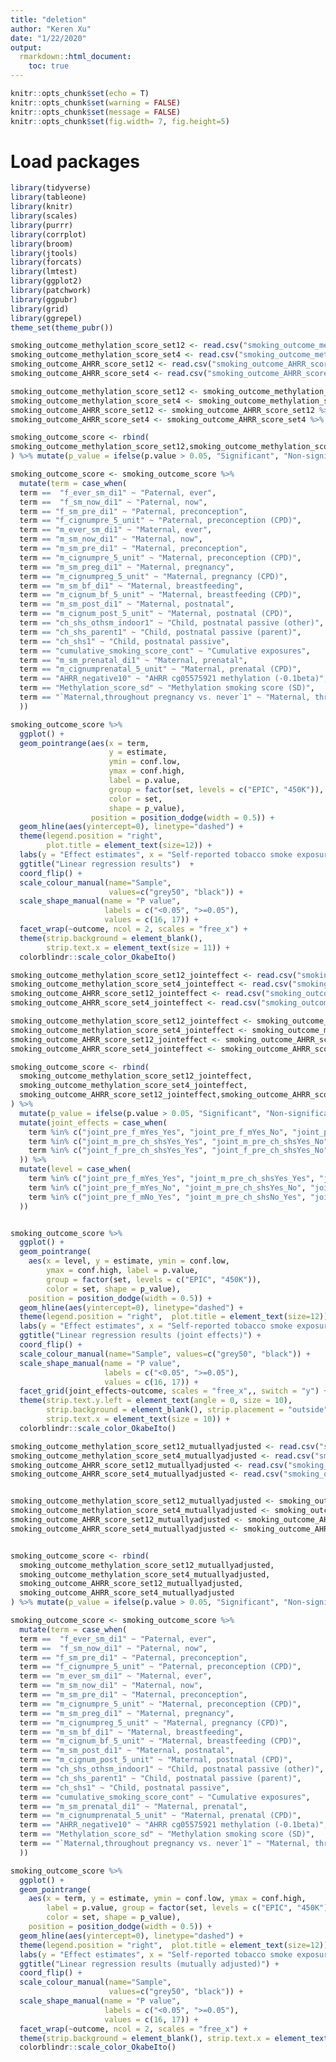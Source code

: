 ```yaml
---
title: "deletion"
author: "Keren Xu"
date: "1/22/2020"
output: 
  rmarkdown::html_document:
    toc: true  
---
```


```r
knitr::opts_chunk$set(echo = T)
knitr::opts_chunk$set(warning = FALSE)
knitr::opts_chunk$set(message = FALSE)
knitr::opts_chunk$set(fig.width= 7, fig.height=5) 
```


# Load packages    
```r
library(tidyverse)
library(tableone)
library(knitr)
library(scales)
library(purrr)
library(corrplot)
library(broom)
library(jtools)
library(forcats)
library(lmtest)
library(ggplot2)
library(patchwork)
library(ggpubr)
library(grid)
library(ggrepel)
theme_set(theme_pubr()) 
```



```r

smoking_outcome_methylation_score_set12 <- read.csv("smoking_outcome_methylation_score_set12.csv")
smoking_outcome_methylation_score_set4 <- read.csv("smoking_outcome_methylation_score_set4.csv")
smoking_outcome_AHRR_score_set12 <- read.csv("smoking_outcome_AHRR_score_set12.csv")
smoking_outcome_AHRR_score_set4 <- read.csv("smoking_outcome_AHRR_score_set4.csv")

smoking_outcome_methylation_score_set12 <- smoking_outcome_methylation_score_set12 %>% mutate(set = "450K", outcome = "Polyepigenetic smoking score")
smoking_outcome_methylation_score_set4 <- smoking_outcome_methylation_score_set4 %>% mutate(set = "EPIC", outcome = "Polyepigenetic smoking score")
smoking_outcome_AHRR_score_set12 <- smoking_outcome_AHRR_score_set12 %>% mutate(set = "450K", outcome = "DNA methylation at AHRR CpG cg05575921")
smoking_outcome_AHRR_score_set4 <- smoking_outcome_AHRR_score_set4 %>% mutate(set = "EPIC", outcome = "DNA methylation at AHRR CpG cg05575921")

smoking_outcome_score <- rbind(
smoking_outcome_methylation_score_set12,smoking_outcome_methylation_score_set4,smoking_outcome_AHRR_score_set12,smoking_outcome_AHRR_score_set4
) %>% mutate(p_value = ifelse(p.value > 0.05, "Significant", "Non-significant"))

smoking_outcome_score <- smoking_outcome_score %>% 
  mutate(term = case_when(
  term ==  "f_ever_sm_di1" ~ "Paternal, ever", 
  term ==  "f_sm_now_di1" ~ "Paternal, now",
  term == "f_sm_pre_di1" ~ "Paternal, preconception",
  term == "f_cignumpre_5_unit" ~ "Paternal, preconception (CPD)",
  term == "m_ever_sm_di1" ~ "Maternal, ever",
  term == "m_sm_now_di1" ~ "Maternal, now",
  term == "m_sm_pre_di1" ~ "Maternal, preconception",
  term == "m_cignumpre_5_unit" ~ "Maternal, preconception (CPD)",
  term == "m_sm_preg_di1" ~ "Maternal, pregnancy",
  term == "m_cignumpreg_5_unit" ~ "Maternal, pregnancy (CPD)",
  term == "m_sm_bf_di1" ~ "Maternal, breastfeeding",
  term == "m_cignum_bf_5_unit" ~ "Maternal, breastfeeding (CPD)",
  term == "m_sm_post_di1" ~ "Maternal, postnatal",
  term == "m_cignum_post_5_unit" ~ "Maternal, postnatal (CPD)",
  term == "ch_shs_othsm_indoor1" ~ "Child, postnatal passive (other)",
  term == "ch_shs_parent1" ~ "Child, postnatal passive (parent)",
  term == "ch_shs1" ~ "Child, postnatal passive",
  term == "cumulative_smoking_score_cont" ~ "Cumulative exposures",
  term == "m_sm_prenatal_di1" ~ "Maternal, prenatal",
  term == "m_cignumprenatal_5_unit" ~ "Maternal, prenatal (CPD)",
  term == "AHRR_negative10" ~ "AHRR cg05575921 methylation (-0.1beta)",
  term == "Methylation_score_sd" ~ "Methylation smoking score (SD)",
  term == "`Maternal,throughout pregnancy vs. never`1" ~ "Maternal, throughout pregnancy vs. never"
  ))

smoking_outcome_score %>%  
  ggplot() + 
  geom_pointrange(aes(x = term, 
                      y = estimate, 
                      ymin = conf.low, 
                      ymax = conf.high, 
                      label = p.value, 
                      group = factor(set, levels = c("EPIC", "450K")), 
                      color = set, 
                      shape = p_value), 
                  position = position_dodge(width = 0.5)) +
  geom_hline(aes(yintercept=0), linetype="dashed") + 
  theme(legend.position = "right",  
        plot.title = element_text(size=12)) + 
  labs(y = "Effect estimates", x = "Self-reported tobacco smoke exposures") + 
  ggtitle("Linear regression results")  + 
  coord_flip() + 
  scale_colour_manual(name="Sample",
                      values=c("grey50", "black")) + 
  scale_shape_manual(name = "P value",
                     labels = c("<0.05", ">=0.05"),
                     values = c(16, 17)) + 
  facet_wrap(~outcome, ncol = 2, scales = "free_x") +
  theme(strip.background = element_blank(), 
        strip.text.x = element_text(size = 11)) +
  colorblindr::scale_color_OkabeIto()
```


```r
smoking_outcome_methylation_score_set12_jointeffect <- read.csv("smoking_outcome_methylation_score_set12_jointeffect.csv")
smoking_outcome_methylation_score_set4_jointeffect <- read.csv("smoking_outcome_methylation_score_set4_jointeffect.csv")
smoking_outcome_AHRR_score_set12_jointeffect <- read.csv("smoking_outcome_AHRR_score_set12_jointeffect.csv")
smoking_outcome_AHRR_score_set4_jointeffect <- read.csv("smoking_outcome_AHRR_score_set4_jointeffect.csv")

smoking_outcome_methylation_score_set12_jointeffect <- smoking_outcome_methylation_score_set12_jointeffect %>% mutate(set = "450K", outcome = "Polyepigenetic smoking score")
smoking_outcome_methylation_score_set4_jointeffect <- smoking_outcome_methylation_score_set4_jointeffect %>% mutate(set = "EPIC", outcome = "Polyepigenetic smoking score")
smoking_outcome_AHRR_score_set12_jointeffect <- smoking_outcome_AHRR_score_set12_jointeffect %>% mutate(set = "450K", outcome = "DNA methylation at AHRR CpG cg05575921")
smoking_outcome_AHRR_score_set4_jointeffect <- smoking_outcome_AHRR_score_set4_jointeffect %>% mutate(set = "EPIC", outcome = "DNA methylation at AHRR CpG cg05575921")

smoking_outcome_score <- rbind(
  smoking_outcome_methylation_score_set12_jointeffect,
  smoking_outcome_methylation_score_set4_jointeffect,
  smoking_outcome_AHRR_score_set12_jointeffect,smoking_outcome_AHRR_score_set4_jointeffect
) %>% 
  mutate(p_value = ifelse(p.value > 0.05, "Significant", "Non-significant")) %>% 
  mutate(joint_effects = case_when(
    term %in% c("joint_pre_f_mYes_Yes", "joint_pre_f_mYes_No", "joint_pre_f_mNo_Yes") ~ "paternal preconception smoking \n maternal prenatal smoking",
    term %in% c("joint_m_pre_ch_shsYes_Yes", "joint_m_pre_ch_shsYes_No", "joint_m_pre_ch_shsNo_Yes") ~ "maternal prenatal smoking \n child passive smoking",
    term %in% c("joint_f_pre_ch_shsYes_Yes", "joint_f_pre_ch_shsYes_No", "joint_f_pre_ch_shsNo_Yes") ~ "paternal preconception smoking \n child passive smoking"
  )) %>% 
  mutate(level = case_when(
    term %in% c("joint_pre_f_mYes_Yes", "joint_m_pre_ch_shsYes_Yes", "joint_f_pre_ch_shsYes_Yes") ~ "Yes Yes", 
    term %in% c("joint_pre_f_mYes_No", "joint_m_pre_ch_shsYes_No", "joint_f_pre_ch_shsYes_No") ~ "Yes No", 
    term %in% c("joint_pre_f_mNo_Yes", "joint_m_pre_ch_shsNo_Yes", "joint_f_pre_ch_shsNo_Yes") ~ "No Yes", 
  ))


smoking_outcome_score %>%  
  ggplot() + 
  geom_pointrange(
    aes(x = level, y = estimate, ymin = conf.low, 
        ymax = conf.high, label = p.value, 
        group = factor(set, levels = c("EPIC", "450K")), 
        color = set, shape = p_value), 
    position = position_dodge(width = 0.5)) + 
  geom_hline(aes(yintercept=0), linetype="dashed") + 
  theme(legend.position = "right",  plot.title = element_text(size=12)) + 
  labs(y = "Effect estimates", x = "Self-reported tobacco smoke exposures\njoint effects") + 
  ggtitle("Linear regression results (joint effects)") + 
  coord_flip() + 
  scale_colour_manual(name="Sample", values=c("grey50", "black")) + 
  scale_shape_manual(name = "P value",
                     labels = c("<0.05", ">=0.05"),
                     values = c(16, 17)) + 
  facet_grid(joint_effects~outcome, scales = "free_x",, switch = "y") + 
  theme(strip.text.y.left = element_text(angle = 0, size = 10), 
        strip.background = element_blank(), strip.placement = "outside", 
        strip.text.x = element_text(size = 10)) + 
  colorblindr::scale_color_OkabeIto()

```



```r

smoking_outcome_methylation_score_set12_mutuallyadjusted <- read.csv("smoking_outcome_methylation_score_set12_mutuallyadjusted.csv")
smoking_outcome_methylation_score_set4_mutuallyadjusted <- read.csv("smoking_outcome_methylation_score_set4_mutuallyadjusted.csv")
smoking_outcome_AHRR_score_set12_mutuallyadjusted <- read.csv("smoking_outcome_AHRR_score_set12_mutuallyadjusted.csv")
smoking_outcome_AHRR_score_set4_mutuallyadjusted <- read.csv("smoking_outcome_AHRR_score_set4_mutuallyadjusted.csv")


smoking_outcome_methylation_score_set12_mutuallyadjusted <- smoking_outcome_methylation_score_set12_mutuallyadjusted %>% mutate(set = "450K", outcome = "Polyepigenetic smoking score")
smoking_outcome_methylation_score_set4_mutuallyadjusted <- smoking_outcome_methylation_score_set4_mutuallyadjusted %>% mutate(set = "EPIC", outcome = "Polyepigenetic smoking score")
smoking_outcome_AHRR_score_set12_mutuallyadjusted <- smoking_outcome_AHRR_score_set12_mutuallyadjusted %>% mutate(set = "450K", outcome = "DNA methylation at AHRR CpG cg05575921")
smoking_outcome_AHRR_score_set4_mutuallyadjusted <- smoking_outcome_AHRR_score_set4_mutuallyadjusted %>% mutate(set = "EPIC", outcome = "DNA methylation at AHRR CpG cg05575921")


smoking_outcome_score <- rbind(
  smoking_outcome_methylation_score_set12_mutuallyadjusted,
  smoking_outcome_methylation_score_set4_mutuallyadjusted,
  smoking_outcome_AHRR_score_set12_mutuallyadjusted,
  smoking_outcome_AHRR_score_set4_mutuallyadjusted
) %>% mutate(p_value = ifelse(p.value > 0.05, "Significant", "Non-significant"))

smoking_outcome_score <- smoking_outcome_score %>% 
  mutate(term = case_when(
  term ==  "f_ever_sm_di1" ~ "Paternal, ever", 
  term ==  "f_sm_now_di1" ~ "Paternal, now",
  term == "f_sm_pre_di1" ~ "Paternal, preconception",
  term == "f_cignumpre_5_unit" ~ "Paternal, preconception (CPD)",
  term == "m_ever_sm_di1" ~ "Maternal, ever",
  term == "m_sm_now_di1" ~ "Maternal, now",
  term == "m_sm_pre_di1" ~ "Maternal, preconception",
  term == "m_cignumpre_5_unit" ~ "Maternal, preconception (CPD)",
  term == "m_sm_preg_di1" ~ "Maternal, pregnancy",
  term == "m_cignumpreg_5_unit" ~ "Maternal, pregnancy (CPD)",
  term == "m_sm_bf_di1" ~ "Maternal, breastfeeding",
  term == "m_cignum_bf_5_unit" ~ "Maternal, breastfeeding (CPD)",
  term == "m_sm_post_di1" ~ "Maternal, postnatal",
  term == "m_cignum_post_5_unit" ~ "Maternal, postnatal (CPD)",
  term == "ch_shs_othsm_indoor1" ~ "Child, postnatal passive (other)",
  term == "ch_shs_parent1" ~ "Child, postnatal passive (parent)",
  term == "ch_shs1" ~ "Child, postnatal passive",
  term == "cumulative_smoking_score_cont" ~ "Cumulative exposures",
  term == "m_sm_prenatal_di1" ~ "Maternal, prenatal",
  term == "m_cignumprenatal_5_unit" ~ "Maternal, prenatal (CPD)",
  term == "AHRR_negative10" ~ "AHRR cg05575921 methylation (-0.1beta)",
  term == "Methylation_score_sd" ~ "Methylation smoking score (SD)",
  term == "`Maternal,throughout pregnancy vs. never`1" ~ "Maternal, throughout pregnancy vs. never"
  ))

smoking_outcome_score %>%  
  ggplot() + 
  geom_pointrange(
    aes(x = term, y = estimate, ymin = conf.low, ymax = conf.high, 
        label = p.value, group = factor(set, levels = c("EPIC", "450K")), 
        color = set, shape = p_value), 
    position = position_dodge(width = 0.5)) + 
  geom_hline(aes(yintercept=0), linetype="dashed") + 
  theme(legend.position = "right",  plot.title = element_text(size=12)) + 
  labs(y = "Effect estimates", x = "Self-reported tobacco smoke exposures") + 
  ggtitle("Linear regression results (mutually adjusted)") + 
  coord_flip() + 
  scale_colour_manual(name="Sample",
                      values=c("grey50", "black")) + 
  scale_shape_manual(name = "P value",
                     labels = c("<0.05", ">=0.05"),
                     values = c(16, 17)) + 
  facet_wrap(~outcome, ncol = 2, scales = "free_x") +
  theme(strip.background = element_blank(), strip.text.x = element_text(size = 11)) + 
  colorblindr::scale_color_OkabeIto()
```
